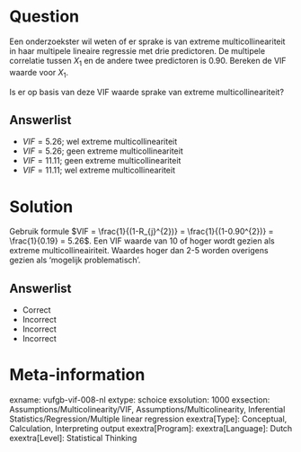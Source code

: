 Question
========

Een onderzoekster wil weten of er sprake is van extreme multicollineariteit in haar multipele lineaire regressie met drie predictoren. De multipele correlatie tussen $X_{1}$ en de andere twee predictoren is 0.90. Bereken de VIF waarde voor $X_{1}$. 

Is er op basis van deze VIF waarde sprake van extreme multicollineariteit?
  
Answerlist
----------
* $VIF = 5.26$; wel extreme multicollineariteit
* $VIF = 5.26$; geen extreme multicollineariteit
* $VIF = 11.11$; geen extreme multicollineariteit
* $VIF = 11.11$; wel extreme multicollineariteit

Solution
========

Gebruik formule $VIF = \frac{1}{(1-R_{j}^{2})} = \frac{1}{(1-0.90^{2})} = \frac{1}{0.19} = 5.26$. Een VIF waarde van 10 of hoger wordt gezien als extreme multicollineairiteit. Waardes hoger dan 2-5 worden overigens gezien als 'mogelijk problematisch'.

Answerlist
----------
* Correct
* Incorrect
* Incorrect
* Incorrect

Meta-information
================
exname: vufgb-vif-008-nl
extype: schoice
exsolution: 1000
exsection: Assumptions/Multicolinearity/VIF, Assumptions/Multicolinearity, Inferential Statistics/Regression/Multiple linear regression
exextra[Type]: Conceptual, Calculation, Interpreting output
exextra[Program]: 
exextra[Language]: Dutch
exextra[Level]: Statistical Thinking
